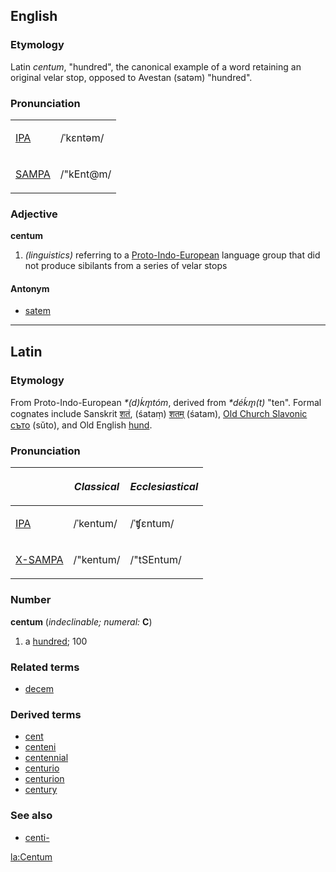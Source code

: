 ==English==
===Etymology===
Latin ''centum'', "hundred", the canonical example of a word retaining an original velar stop,  opposed to Avestan <!-- insert proper spelling here whenever Avestan gets accepted into Unicode --> (satəm) "hundred".

===Pronunciation===
{| border=1 cellpadding=5
| [[w:IPA|IPA]] || /ˈkɛntəm/
|-
| [[w:SAMPA|SAMPA]] || /"kEnt@m/
|}

===Adjective===
'''centum'''
# ''(linguistics)'' referring to a [[Proto-Indo-European]] language group that did not produce sibilants from a series of velar stops

====Antonym====
*[[satem]]

----
==Latin==

===Etymology===
From Proto-Indo-European ''*(d)ḱm̥tóm'', derived from ''*déḱm̥(t)'' "ten".  Formal cognates include Sanskrit [[शतं]], (śataṃ) [[शतम्]] (śatam), [[Old Church Slavonic]] [[съто]] (sŭto), and Old English [[hund]].  

===Pronunciation===
{| border=1 cellpadding=5
! !! ''Classical'' !! ''Ecclesiastical''
|-
| [[w:IPA|IPA]] || /ˈkentum/ || /ˈʧɛntum/
|-
| [[w:X-SAMPA|X-SAMPA]] || /"kentum/ || /"tSEntum/
|}

===Number===
'''centum''' (''indeclinable; numeral:'' '''C''')
# a [[hundred]]; 100

===Related terms===
*[[decem]]

===Derived terms===
*[[cent]]
*[[centeni]]
*[[centennial]]
*[[centurio]]
*[[centurion]]
*[[century]]

===See also===
*[[centi-]]

[[la:Centum]]